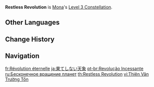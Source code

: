 {{Constellation Infobox
|image       = Constellation Restless Revolution.png
|description = Increases the Level of [[Stellaris Phantasm]] by 3.<br />Maximum upgrade level is 15.
|level       = 3
|character   = Mona
|utility1    = Talent Level Increase
|utility2    = Elemental Burst Level Increase
}}
'''Restless Revolution''' is [[Mona]]'s [[Level 3 Constellation]].

==Other Languages==
{{Other Languages
|en      = Restless Revolution
|zhs     = 不休的天象
|zhs_rm  = Bùxiū de Tiānxiàng
|zht     = 不休的天象
|zht_rm  = Bùxiū de Tiānxiàng
|zh_tl   = 
|ja      = 果てしない天象
|ja_rm   = Hateshinai Tenshou
|ja_tl   = Endless Astrological Phenomena
|ko      = 멈추지 않는 천상
|ko_rm   = Meomchuji Anneun Cheonsang
|ko_tl   = Endless Astrological Phenomena
|es      = Revolución incesante
|es_tl   = Incessant Revolution
|fr      = Révolution éternelle
|fr_tl   = Eternal Revolution
|ru      = Бесконечное вращение планет
|ru_tl   = Endless Planet Revolution
|th      = Restless Revolution
|vi      = Thiên Văn Trường Tồn
|vi_tl   = Everlasting Astronomy
|de      = Im ewigen Umlauf
|de_tl   = In the Eternal Circular
|id      = Restless Revolution
|pt      = Revolução Incessante
|pt_tl   = Incessant Revolution
|tr      = Sonsuz Devrim
|tr_tl   = 
|it      = Rotazione costante
|it_tl   = Constant Rotation
}}

==Change History==
{{Change History|1.0}}

==Navigation==
{{Talent Navbox|Mona}}

[[fr:Révolution éternelle]]
[[ja:果てしない天象]]
[[pt-br:Revolução Incessante]]
[[ru:Бесконечное вращение планет]]
[[th:Restless Revolution]]
[[vi:Thiên Văn Trường Tồn]]